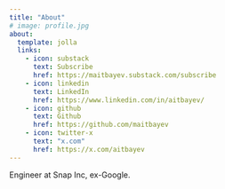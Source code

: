 ```yaml
---
title: "About"
# image: profile.jpg
about:
  template: jolla
  links:
    - icon: substack
      text: Subscribe
      href: https://maitbayev.substack.com/subscribe
    - icon: linkedin
      text: LinkedIn
      href: https://www.linkedin.com/in/aitbayev/
    - icon: github
      text: Github
      href: https://github.com/maitbayev
    - icon: twitter-x
      text: "x.com"
      href: https://x.com/aitbayev
---
```


Engineer at Snap Inc, ex-Google.
